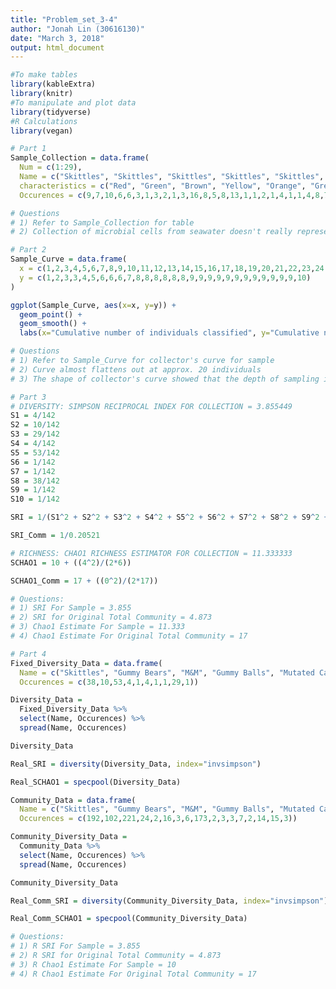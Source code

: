 ```yaml
---
title: "Problem_set_3-4"
author: "Jonah Lin (30616130)"
date: "March 3, 2018"
output: html_document
---
```


```r
#To make tables
library(kableExtra)
library(knitr)
#To manipulate and plot data
library(tidyverse)
#R Calculations
library(vegan)

# Part 1
Sample_Collection = data.frame(
  Num = c(1:29),
  Name = c("Skittles", "Skittles", "Skittles", "Skittles", "Skittles", "Gummy Bears", "Gummy Bears", "Gummy Bears", "Gummy Bears", "Gummy Bears", "M&M", "M&M", "M&M", "M&M", "M&M", "M&M", "Gummy Balls", "Gummy Balls", "Gummy Balls", "Mutated Candy", "Kisses", "Sour Bears", "Spiders", "Gummy Rods", "Gummy Rods", "Gummy Rods", "Gummy Rods", "Gummy Rods", "Long Gummy Rods"),
  characteristics = c("Red", "Green", "Brown", "Yellow", "Orange", "Green", "Pink", "Orange", "Red", "Yellow", "Red", "Orange", "Brown", "Green", "Yellow", "Blue", "Orange", "Green", "Yellow", "Red", "Wrapper", "Yellow", "Multi-Colour", "Orange", "Pink", "Green", "Yellow", "Red", "Pink"),
  Occurences = c(9,7,10,6,6,3,1,3,2,1,3,16,8,5,8,13,1,1,2,1,4,1,1,4,8,7,4,6,1))

# Questions
# 1) Refer to Sample_Collection for table
# 2) Collection of microbial cells from seawater doesn't really represent the actual diversity of microorganisms inhabiting waters along Line-P transect. Some different species were missed

# Part 2
Sample_Curve = data.frame(
  x = c(1,2,3,4,5,6,7,8,9,10,11,12,13,14,15,16,17,18,19,20,21,22,23,24,25,26,27,28,29),
  y = c(1,2,3,3,4,5,6,6,6,7,8,8,8,8,8,8,9,9,9,9,9,9,9,9,9,9,9,9,10)
)

ggplot(Sample_Curve, aes(x=x, y=y)) +
  geom_point() +
  geom_smooth() +
  labs(x="Cumulative number of individuals classified", y="Cumulative number of species observed")

# Questions
# 1) Refer to Sample_Curve for collector's curve for sample
# 2) Curve almost flattens out at approx. 20 individuals
# 3) The shape of collector's curve showed that the depth of sampling is apparently enough to obtain majority of species in original community

# Part 3
# DIVERSITY: SIMPSON RECIPROCAL INDEX FOR COLLECTION = 3.855449
S1 = 4/142
S2 = 10/142
S3 = 29/142
S4 = 4/142
S5 = 53/142
S6 = 1/142
S7 = 1/142
S8 = 38/142
S9 = 1/142
S10 = 1/142

SRI = 1/(S1^2 + S2^2 + S3^2 + S4^2 + S5^2 + S6^2 + S7^2 + S8^2 + S9^2 + S10^2)

SRI_Comm = 1/0.20521

# RICHNESS: CHAO1 RICHNESS ESTIMATOR FOR COLLECTION = 11.333333
SCHAO1 = 10 + ((4^2)/(2*6))

SCHAO1_Comm = 17 + ((0^2)/(2*17))

# Questions:
# 1) SRI For Sample = 3.855
# 2) SRI for Original Total Community = 4.873
# 3) Chao1 Estimate For Sample = 11.333
# 4) Chao1 Estimate For Original Total Community = 17

# Part 4
Fixed_Diversity_Data = data.frame(
  Name = c("Skittles", "Gummy Bears", "M&M", "Gummy Balls", "Mutated Candy", "Kisses", "Sour Gummy Bears", "Spiders", "Gummy Rods", "Long Gummy Rods"), 
  Occurences = c(38,10,53,4,1,4,1,1,29,1))

Diversity_Data = 
  Fixed_Diversity_Data %>% 
  select(Name, Occurences) %>% 
  spread(Name, Occurences)

Diversity_Data

Real_SRI = diversity(Diversity_Data, index="invsimpson")

Real_SCHAO1 = specpool(Diversity_Data)

Community_Data = data.frame(
  Name = c("Skittles", "Gummy Bears", "M&M", "Gummy Balls", "Mutated Candy", "Kisses", "Sour Gummy Bears", "Spiders", "Gummy Rods", "Large Gummy", "Sour Gummy Swirls", "Gummy Cokes", "Curly Gummy Lines", "Gummy Fruit", "Twizzlers", "Small Bricks", "Large Bricks"), 
  Occurences = c(192,102,221,24,2,16,3,6,173,2,3,3,7,2,14,15,3))

Community_Diversity_Data = 
  Community_Data %>% 
  select(Name, Occurences) %>% 
  spread(Name, Occurences)

Community_Diversity_Data

Real_Comm_SRI = diversity(Community_Diversity_Data, index="invsimpson")

Real_Comm_SCHAO1 = specpool(Community_Diversity_Data)

# Questions:
# 1) R SRI For Sample = 3.855
# 2) R SRI for Original Total Community = 4.873
# 3) R Chao1 Estimate For Sample = 10
# 4) R Chao1 Estimate For Original Total Community = 17

```